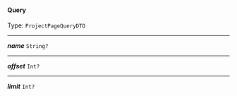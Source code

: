 


#### Query

Type: `ProjectPageQueryDTO`

---

***name*** `String?`

---

***offset*** `Int?`

---

***limit*** `Int?`
